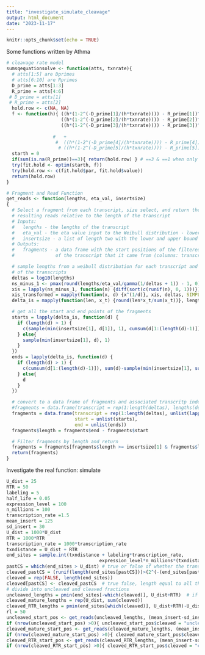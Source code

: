 ```yaml
---
title: "investigate_simulate_cleavage"
output: html_document
date: "2023-11-17"
---
```


```r
knitr::opts_chunk$set(echo = TRUE)
```
Some functions written by Athma
```r
# cleavage rate model
sumsqequationsolve <- function(atts, txnrate){
  # atts[1:5] are Dprimes
  # atts[6:10] are Rprimes
  D_prime = atts[1:3]
  R_prime = atts[4:6]
 # D_prime = atts[1]
 # R_prime = atts[2]
  hold.row <- c(NA, NA)
  f <- function(h){ ((h*(1-2^(-D_prime[1]/(h*txnrate)))) - R_prime[1])^2  + 
                    ((h*(1-2^(-D_prime[2]/(h*txnrate)))) - R_prime[2])^2 + 
                    ((h*(1-2^(-D_prime[3]/(h*txnrate)))) - R_prime[3])^2} 
                    
                 #   +
                  #  ((h*(1-2^(-D_prime[4]/(h*txnrate)))) - R_prime[4])^2 +
                   # ((h*(1-2^(-D_prime[5]/(h*txnrate)))) - R_prime[5])^2 }
  starth = 0
  if(sum(is.na(R_prime))==3){ return(hold.row) } # ==3 & ==1 when only one label
  try(fit.hold <- optim(starth, f))
  try(hold.row <- c(fit.hold$par, fit.hold$value))
  return(hold.row)
}

# Fragment and Read Function
get_reads <- function(lengths, eta_val, insertsize)
{
  # Select a fragment from each transcript, size select, and return the starting position of the
  # resulting reads relative to the length of the transcript
  # Inputs:
  #   lengths - the lengths of the transcript
  #   eta_val - the eta value input to the Weibull distribution - lower bound insertsize
  #   insertsize - a list of length two with the lower and upper bound for fragments - mean +- sd
  # Outputs:
  #   fragments - a data frame with the start positions of the filtered fragments and the index
  #               of the transcript that it came from (columns: transcript, start)

  # sample lengths from a weibull distribution for each transcript and transform them to the length
  # of the transcripts
  deltas = log10(lengths)
  ns_minus_1 <- pmax(round(lengths/eta_val/gamma(1/deltas + 1)) - 1, 0)
  xis = lapply(ns_minus_1, function(n) {diff(sort(c(runif(n), 0, 1)))})
  xis_transformed = mapply(function(x, d) {x^(1/d)}, xis, deltas, SIMPLIFY = F)
  delta_is = mapply(function(len, x_t) {round(len*x_t/sum(x_t))}, lengths, xis_transformed, SIMPLIFY = F)

  # get all the start and end points of the fragments
  starts = lapply(delta_is, function(d) {
    if (length(d) > 1) {
      c(sample(min(insertsize[1], d[1]), 1), cumsum(d[1:(length(d)-1)]))
    } else{
      sample(min(insertsize[1], d), 1)
    }
  })
  ends = lapply(delta_is, function(d) {
    if (length(d) > 1) {
      c(cumsum(d[1:(length(d)-1)]), sum(d)-sample(min(insertsize[1], sum(d) - d[length(d)]), 1))
    } else{
      d
    }
  })

  # convert to a data frame of fragments and associated transcritp index
  #fragments = data.frame(transcript = rep(1:length(deltas), lengths(delta_is)),
  fragments = data.frame(transcript = rep(1:length(deltas), unlist(lapply(delta_is, length))),
                         start = unlist(starts),
                         end = unlist(ends))
  fragments$length = fragments$end - fragments$start

  # Filter fragments by length and return
  fragments = fragments[fragments$length >= insertsize[1] & fragments$length <= insertsize[2],]
  return(fragments)
}

```

Investigate the real function: simulate
```r
U_dist = 25
RTR = 50
labeling = 5
half_life = 0.05
expression_level = 100
n_millions = 100
transcription_rate =1.5
mean_insert = 125
sd_insert = 30
U_dist = 1000*U_dist
RTR = 1000*RTR
transcription_rate = 1000*transcription_rate
txndistance = U_dist + RTR
end_sites = sample.int(txndistance + labeling*transcription_rate,
                                  expression_level*n_millions*(txndistance/1000), replace = TRUE) 
pastCS = which(end_sites > U_dist) # true or false of whether the transcripts have passed the end of the gene
cleaved_pastCS = (runif(length(end_sites[pastCS]))>(2^(-(end_sites[pastCS]-U_dist)/(half_life*transcription_rate))))  #if the are past the gene end, they are possibly cleaved --> calculate the cleav probability and decide whether the transcripts should be cleaved or not.
cleaved = rep(FALSE, length(end_sites))
cleaved[pastCS] <- cleaved_pastCS  # true false, length equal to all the transcripts ---> whether it is cleaved?
# divide into uncleaved and cleaved fractions
uncleaved_lengths = pmin(end_sites[-which(cleaved)], U_dist+RTR)  # if a transcript is ruled as uncleaved, its endsite should be at most U_dist + RTR
cleaved_mature_lengths = rep(U_dist, sum(cleaved))
cleaved_RTR_lengths = pmin(end_sites[which(cleaved)], U_dist+RTR)-U_dist # the RTR of each cleaved transcript should be at least RTR
rl = 50
uncleaved_start_pos <- get_reads(uncleaved_lengths, (mean_insert-sd_insert), c((mean_insert-sd_insert), (mean_insert+sd_insert)))
if (nrow(uncleaved_start_pos) >0){ uncleaved_start_pos$cleaved = "uncleaved" }
cleaved_mature_start_pos <- get_reads(cleaved_mature_lengths, (mean_insert-sd_insert), c((mean_insert-sd_insert), (mean_insert+sd_insert)))
if (nrow(cleaved_mature_start_pos) >0){ cleaved_mature_start_pos$cleaved = "cleaved_mature"}
cleaved_RTR_start_pos <- get_reads(cleaved_RTR_lengths, (mean_insert-sd_insert), c((mean_insert-sd_insert), (mean_insert+sd_insert))) #assumption is that all transcript start at same position (0)
if (nrow(cleaved_RTR_start_pos) >0){ cleaved_RTR_start_pos$cleaved = "cleaved_RTR"}
```